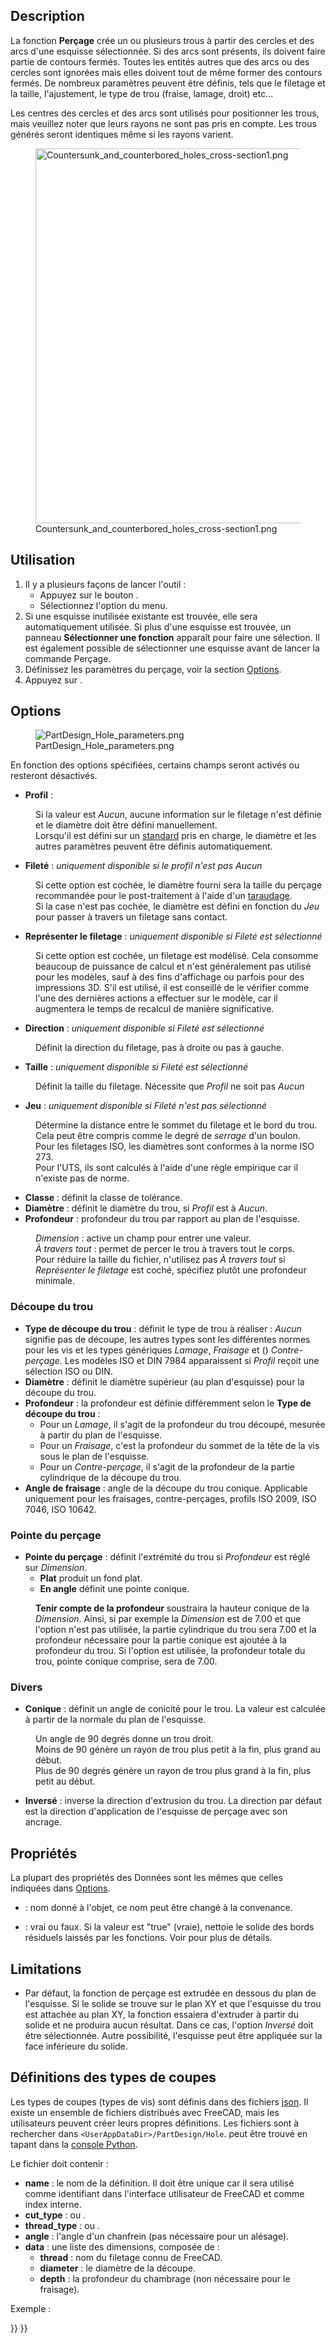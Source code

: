 <languages/>

{{Docnav/fr
|[[PartDesign_Pocket/fr|Cavité]]
|[[PartDesign_Groove/fr|Rainure]]
|[[PartDesign_Workbench/fr|Atelier PartDesign]]
|IconL=PartDesign_Pocket.svg
|IconR=PartDesign_Groove.svg
|IconC=Workbench_PartDesign.svg
}}

{{GuiCommand/fr
|Name=PartDesign Hole
|Name/fr=PartDesign Perçage
|MenuLocation=PartDesign → Créer une fonction soustractive → Perçage
|Workbenches=[[PartDesign_Workbench/fr|PartDesign]]
|Version=0.17
|SeeAlso=[[PartDesign_Pocket/fr|PartDesign Cavité]]
}}

==Description==

La fonction '''Perçage''' crée un ou plusieurs trous à partir des cercles et des arcs d'une esquisse sélectionnée. Si des arcs sont présents, ils doivent faire partie de contours fermés. Toutes les entités autres que des arcs ou des cercles sont ignorées mais elles doivent tout de même former des contours fermés. De nombreux paramètres peuvent être définis, tels que le filetage et la taille, l'ajustement, le type de trou (fraise, lamage, droit) etc...

Les centres des cercles et des arcs sont utilisés pour positionner les trous, mais veuillez noter que leurs rayons ne sont pas pris en compte. Les trous générés seront identiques même si les rayons varient.

[[File:Countersunk_and_counterbored_holes_cross-section1.png|600px]]

{{Caption|Coupe transversale de trous fraisés (à gauche) et alésés (à droite).}}

<span id="Usage"></span>
==Utilisation==

# Il y a plusieurs façons de lancer l'outil :
#* Appuyez sur le bouton {{Button|[[Image:PartDesign_Hole.svg|16px]] [[PartDesign_Hole/fr|Perçage]]}}.
#* Sélectionnez l'option {{MenuCommand|PartDesign → Créer une fonction soustractive → [[Image:PartDesign_Hole.svg|16px]] Perçage}} du menu.
# Si une esquisse inutilisée existante est trouvée, elle sera automatiquement utilisée. Si plus d'une esquisse est trouvée, un panneau '''Sélectionner une fonction''' apparaît pour faire une sélection. Il est également possible de sélectionner une esquisse avant de lancer la commande Perçage.
# Définissez les paramètres du perçage, voir la section [[#Options|Options]].
# Appuyez sur {{Button|OK}}.

==Options==

[[File:PartDesign Hole parameters.png|frame|right]]

En fonction des options spécifiées, certains champs seront activés ou resteront désactivés.

* '''Profil''' : 
: Si la valeur est ''Aucun'', aucune information sur le filetage n'est définie et le diamètre doit être défini manuellement.
: Lorsqu'il est défini sur un [https://en.wikipedia.org/wiki/List_of_thread_standards standard] pris en charge, le diamètre et les autres paramètres peuvent être définis automatiquement.
* '''Fileté''' : ''uniquement disponible si le profil n'est pas Aucun''
: Si cette option est cochée, le diamètre fourni sera la taille du perçage recommandée pour le post-traitement à l'aide d'un [https://fr.wikipedia.org/wiki/Taraudage taraudage].
: Si la case n'est pas cochée, le diamètre est défini en fonction du ''Jeu'' pour passer à travers un filetage sans contact.
* '''Représenter le filetage''' : ''uniquement disponible si Fileté est sélectionné''
: Si cette option est cochée, un filetage est modélisé. Cela consomme beaucoup de puissance de calcul et n'est généralement pas utilisé pour les modèles, sauf à des fins d'affichage ou parfois pour des impressions 3D. S'il est utilisé, il est conseillé de le vérifier comme l'une des dernières actions a effectuer sur le modèle, car il augmentera le temps de recalcul de manière significative.
* '''Direction''' : ''uniquement disponible si Fileté est sélectionné''
: Définit la direction du filetage, pas à droite ou pas à gauche.
* '''Taille''' : ''uniquement disponible si Fileté est sélectionné''
: Définit la taille du filetage. Nécessite que ''Profil'' ne soit pas ''Aucun''
* '''Jeu''' : ''uniquement disponible si Fileté n'est pas sélectionné''
: Détermine la distance entre le sommet du filetage et le bord du trou. Cela peut être compris comme le degré de ''serrage'' d'un boulon.
: Pour les filetages ISO, les diamètres sont conformes à la norme ISO 273.
: Pour l'UTS, ils sont calculés à l'aide d'une règle empirique car il n'existe pas de norme.
* '''Classe''' : définit la classe de tolérance.
* '''Diamètre''' : définit le diamètre du trou, si ''Profil'' est à ''Aucun''.
* '''Profondeur''' : profondeur du trou par rapport au plan de l'esquisse.
: ''Dimension'' : active un champ pour entrer une valeur.
: ''À travers tout'' : permet de percer le trou à travers tout le corps.
: Pour réduire la taille du fichier, n'utilisez pas ''À travers tout'' si ''Représenter le filetage'' est coché, spécifiez plutôt une profondeur minimale.

<span id="Hole_cut"></span>
===Découpe du trou===

* '''Type de découpe du trou''' : définit le type de trou à réaliser : ''Aucun'' signifie pas de découpe, les autres types sont les différentes normes pour les vis et les types génériques ''Lamage'', ''Fraisage'' et ({{Version/fr|0.21}}) ''Contre-perçage''. Les modèles ISO et DIN 7984 apparaissent si ''Profil'' reçoit une sélection ISO ou DIN.
* '''Diamètre''' : définit le diamètre supérieur (au plan d'esquisse) pour la découpe du trou.
* '''Profondeur''' : la profondeur est définie différemment selon le '''Type de découpe du trou''' :
** Pour un ''Lamage'', il s'agit de la profondeur du trou découpé, mesurée à partir du plan de l'esquisse.
** Pour un ''Fraisage'', c'est la profondeur du sommet de la tête de la vis sous le plan de l'esquisse.
** Pour un ''Contre-perçage'', il s'agit de la profondeur de la partie cylindrique de la découpe du trou.
* '''Angle de fraisage''' : angle de la découpe du trou conique. Applicable uniquement pour les fraisages, contre-perçages, profils ISO 2009, ISO 7046, ISO 10642.

<span id="Drill_point"></span>
===Pointe du perçage===

* '''Pointe du perçage''' : définit l'extrémité du trou si ''Profondeur'' est réglé sur ''Dimension''.
** '''Plat''' produit un fond plat.
** '''En angle''' définit une pointe conique.
: '''Tenir compte de la profondeur''' soustraira la hauteur conique de la ''Dimension''. Ainsi, si par exemple la ''Dimension'' est de 7.00 et que l'option n'est pas utilisée, la partie cylindrique du trou sera 7.00 et la profondeur nécessaire pour la partie conique est ajoutée à la profondeur du trou. Si l'option est utilisée, la profondeur totale du trou, pointe conique comprise, sera de 7.00.

<span id="Misc"></span>
===Divers===

* '''Conique''' : définit un angle de conicité pour le trou. La valeur est calculée à partir de la normale du plan de l'esquisse.
: Un angle de 90 degrés donne un trou droit. 
: Moins de 90 génère un rayon de trou plus petit à la fin, plus grand au début.
: Plus de 90 degrés génère un rayon de trou plus grand à la fin, plus petit au début.
* '''Inversé''' : inverse la direction d'extrusion du trou. La direction par défaut est la direction d'application de l'esquisse de perçage avec son ancrage.

<span id="Properties"></span>
==Propriétés==

La plupart des propriétés des Données sont les mêmes que celles indiquées dans [[#Options|Options]].

* {{PropertyData|Label}} : nom donné à l'objet, ce nom peut être changé à la convenance.
* {{PropertyData|Refine}} : vrai ou faux. Si la valeur est "true" (vraie), nettoie le solide des bords résiduels laissés par les fonctions. Voir {{Button|[[Image:Part_RefineShape.svg|16px]] [[Part_RefineShape/fr|Part Affiner la forme]]}} pour plus de détails.

==Limitations==

* Par défaut, la fonction de perçage est extrudée en dessous du plan de l'esquisse. Si le solide se trouve sur le plan XY et que l'esquisse du trou est attachée au plan XY, la fonction essaiera d'extruder à partir du solide et ne produira aucun résultat. Dans ce cas, l'option ''Inversé'' doit être sélectionnée. Autre possibilité, l'esquisse peut être appliquée sur la face inférieure du solide.

<span id="Cut_Type_Definitions"></span>
==Définitions des types de coupes==

Les types de coupes (types de vis) sont définis dans des fichiers [https://fr.wikipedia.org/wiki/JavaScript_Object_Notation json]. Il existe un ensemble de fichiers distribués avec FreeCAD, mais les utilisateurs peuvent créer leurs propres définitions. Les fichiers sont à rechercher dans <code>&lt;UserAppDataDir&gt;/PartDesign/Hole</code>. {{incode|UserAppDataDir}} peut être trouvé en tapant {{incode|App.getUserAppDataDir()}} dans la [[Python_console/fr|console Python]].

Le fichier doit contenir :
* '''name''' : le nom de la définition. Il doit être unique car il sera utilisé comme identifiant dans l'interface utilisateur de FreeCAD et comme index interne.
* '''cut_type''' : {{incode|countersink}} ou {{incode|counterbore}}.
* '''thread_type''' : {{incode|metric}} ou {{incode|metricfine}}.
* '''angle''' : l'angle d'un chanfrein (pas nécessaire pour un alésage).
* '''data''' : une liste des dimensions, composée de :
** '''thread''' : nom du filetage connu de FreeCAD.
** '''diameter''' : le diamètre de la découpe.
** '''depth''' : la profondeur du chambrage (non nécessaire pour le fraisage).
Exemple :
{{Code|lang=json|code=
{
    "name": "DIN 7984",
    "cut_type": "counterbore",
    "thread_type": "metric",
    "data": [
        { "thread": "M2",   "diameter":  4.3, "depth":  1.6 },
        { "thread": "M2.5", "diameter":  5.0, "depth":  2.0 },
        …
    ]
}
}}


{{Docnav/fr
|[[PartDesign_Pocket/fr|Cavité]]
|[[PartDesign_Groove/fr|Rainure]]
|[[PartDesign_Workbench/fr|Atelier PartDesign]]
|IconL=PartDesign_Pocket.svg
|IconR=PartDesign_Groove.svg
|IconC=Workbench_PartDesign.svg
}}

{{PartDesign Tools navi{{#translation:}}}}
{{Userdocnavi{{#translation:}}}}